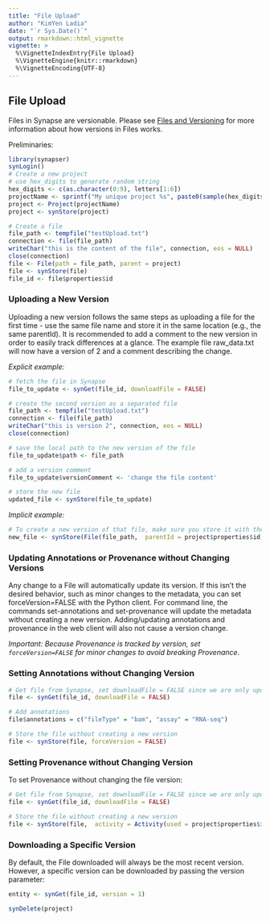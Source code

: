 ```yaml
---
title: "File Upload"
author: "KimYen Ladia"
date: "`r Sys.Date()`"
output: rmarkdown::html_vignette
vignette: >
  %\VignetteIndexEntry{File Upload}
  %\VignetteEngine{knitr::rmarkdown}
  %\VignetteEncoding{UTF-8}
---
```

## File Upload

Files in Synapse are versionable. Please see [Files and Versioning](https://docs.synapse.org/articles/files_and_versioning.html) for more information about how versions in Files works.

Preliminaries:
```r
library(synapser)
synLogin()
# Create a new project
# use hex_digits to generate random string
hex_digits <- c(as.character(0:9), letters[1:6])
projectName <- sprintf("My unique project %s", paste0(sample(hex_digits, 32, replace = TRUE), collapse = ""))
project <- Project(projectName)
project <- synStore(project)

# Create a file
file_path <- tempfile("testUpload.txt")
connection <- file(file_path)
writeChar("this is the content of the file", connection, eos = NULL)
close(connection)
file <- File(path = file_path, parent = project)
file <- synStore(file)
file_id <- file$properties$id
```

### Uploading a New Version

Uploading a new version follows the same steps as uploading a file for the first time - use the same file name and store it in the same location (e.g., the same parentId). It is recommended to add a comment to the new version in order to easily track differences at a glance. The example file raw_data.txt will now have a version of 2 and a comment describing the change.

*Explicit example:*
```r
# fetch the file in Synapse
file_to_update <- synGet(file_id, downloadFile = FALSE)

# create the second version as a separated file
file_path <- tempfile("testUpload.txt")
connection <- file(file_path)
writeChar("this is version 2", connection, eos = NULL)
close(connection)

# save the local path to the new version of the file
file_to_update$path <- file_path

# add a version comment
file_to_update$versionComment <- 'change the file content'

# store the new file
updated_file <- synStore(file_to_update)
```

*Implicit example:*
```r
# To create a new version of that file, make sure you store it with the exact same name
new_file <- synStore(File(file_path,  parentId = project$properties$id))
```

### Updating Annotations or Provenance without Changing Versions

Any change to a File will automatically update its version. If this isn’t the desired behavior, such as minor changes to the metadata, you can set forceVersion=FALSE with the Python client. For command line, the commands set-annotations and set-provenance will update the metadata without creating a new version. Adding/updating annotations and provenance in the web client will also not cause a version change.

*Important: Because Provenance is tracked by version, set `forceVersion=FALSE` for minor changes to avoid breaking Provenance.*

### Setting Annotations without Changing Version

```r
# Get file from Synapse, set downloadFile = FALSE since we are only updating annotations
file <- synGet(file_id, downloadFile = FALSE)

# Add annotations
file$annotations = c("fileType" = "bam", "assay" = "RNA-seq")

# Store the file without creating a new version
file <- synStore(file, forceVersion = FALSE)
```

### Setting Provenance without Changing Version

To set Provenance without changing the file version:

```r
# Get file from Synapse, set downloadFile = FALSE since we are only updating provenance
file <- synGet(file_id, downloadFile = FALSE)

# Store the file without creating a new version
file <- synStore(file,  activity = Activity(used = project$properties$id), forceVersion = FALSE)
```

### Downloading a Specific Version

By default, the File downloaded will always be the most recent version. However, a specific version can be downloaded by passing the version parameter:

```r
entity <- synGet(file_id, version = 1)
```

```r
synDelete(project)
```
